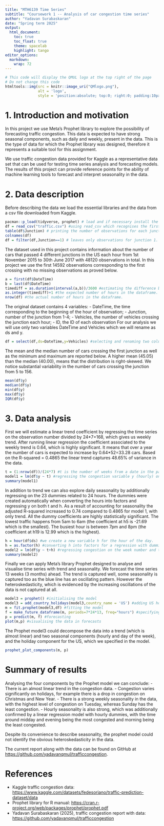 ```yaml
---
title: "MTH6139 Time Series" 
subtitle: "Coursework 1 -- Analysis of car congestion time series" 
author: "Yadavan Surabaskaran" 
date: "Spring term 2025" 
output: 
  html_document:
    toc: true
    toc_float: true
    theme: spacelab 
    highlight: tango
editor_options: 
  markdown: 
    wrap: 72
---
```


```r
# This code will display the QMUL logo at the top right of the page
# Do not change this code
htmltools::img(src = knitr::image_uri("QMlogo.png"),
               alt = 'logo',
               style = 'position:absolute; top:0; right:0; padding:10px; width:20%;')
```

# 1. Introduction and motivation

In this project we use Meta's Prophet library to explore the possibility of forecasting traffic congestion. This data is expected to have strong seasonal components, such as daily and weekly, present in the data. This is the type of data for which the Prophet library was designed, therefore it represents a suitable tool for this assignment. 

We use traffic congestion data provided for Kaggle as a representative data set that can be used for testing time series analysis and forecasting models. The results of this project can provide reference points for the ability of machine learning tools to forecast and interpret seasonality in the data.  

# 2. Data description

Before describing the data we load the essential libraries and the data from a csv file downloaded from Kaggle. 

```r
pacman::p_load(tidyverse, prophet) # load and if necessary install the libraries tidyverse and prophet. Only the library pacman should be installed manually.
df = read_csv("traffic.csv") #using read_csv which recognises the first column as datetime
table(df$Junction) # printing the number of observations for each junction.
colnames(df) 
df = filter(df,Junction==1) # leaves only observations for junction 1.
```

The dataset used in this project contains information about the number of cars that passed 4 different junctions in the US each hour from 1st November 2015 to 30th June 2017 with 48120 observations in total. In this project we use the first 14592 observations corresponding to the first crossing with no missing observations as proved below. 

```r
a = first(df$DateTime)
b = last(df$DateTime)
timediff = as.duration(interval(a,b))/3600 #estimating the difference between the first and the last date in hours. 
as.integer(timediff)+1 #the expected number of hours in the dataframe.
nrow(df) #the actual number of hours in the dataframe. 
```

The original dataset contains 4 variables:
- DateTime, the time corresponding to the beginning of the hour of observation; 
- Junction, number of the junction from 1-4;
- Vehicles, the number of vehicles crossing the junction each hour;
- ID, the ID of each observation
For our analysis we will use only two variables DateTime and Vehicles which we will rename as ds and y. 

```r
df = select(df,ds=DateTime,y=Vehicles) #selecting and renaming two columns
```

The mean and the median number of cars crossing the first junction as well as the minimum and maximum are reported below. A higher mean (45.05) than the median (40.00), means that the distribution is right-skewed. We notice substantial variability in the number of cars crossing the junction from 5 to 156.  

```r
mean(df$y)
median(df$y)
min(df$y)
max(df$y)
IQR(df$y)
```

# 3. Data analysis

First we will estimate a linear trend coefficient by regressing the time series on the observation number divided by 24\*7=168, which gives us weekly trend. After running linear regression the coefficient associated to the weekly trend is 0.64, which is highly significant. It means that over a year the number of cars is expected to increase by 0.64\*52=33.28 cars. Based on the R-squared = 0.4865 the linear trend captures 48.65% of variance in the data.  

```r
t = (1:nrow(df))/(24*7) #t is the number of weeks from a date in the past
model1 = lm(df$y ~ t) #regressing the congestion variable y (hourly) on the week number t
summary(model1)
```


In addition to trend we can also explore daily seasonality by additionally regressing on the 23 dummies related to 24 hours. The dummies were created automatically when converting the hours into factors and regressing y on both t and h. As a result of accounting for seasonality the adjusted R-squared increased to 0.74 compared to 0.4865 for model 1, with only trend. All the dummy coefficients are highly statistically significant. The lowest traffic happens from 5am to 6am (the coefficient at h5 is -21.69 which is the smallest). The busiest hour is between 7pm and 8pm (the coefficient at h19 is 12.99 which is the highest). 

```r
h = hour(df$ds) #we create a new variable h for the hour of the day. 
h = as.factor(h) #converting h into factors for a regression with dummies
model2 = lm(df$y ~ t+h) #regressing congestion on the week number and the hourly dummies.
summary(model2)
```

Finally we can apply Meta's library Prophet designed to analyse and visualise time series with trend and seasonality. We forecast the time series 13 weeks (3 months) ahead. The trend is captured well, some seasonality is captured too as the blue line has an oscillating pattern. However the heteroskedasticity, which is evidenced by the increasing oscillations of the data is not captured at all. 

```r
model3 = prophet() #initialising the model
model3 = add_country_holidays(model3,country_name = 'US') #adding US holidays to the model
m = fit.prophet(model3,df) #fitting the model
f = make_future_dataframe(m, periods=7*24*13, freq="hours") #specifying the period for forecasting
p = predict(m, f) #forecasting
plot(m,p) #visualising the data in forecasts
```

The Prophet model3 could decompose the data into a trend (which is almost linear) and two seasonal components (hourly and day of the week), and the holiday component for the US, which we specified in the model.  

```r
prophet_plot_components(m, p)
```

# Summary of results

Analysing the four components by the Prophet model we can conclude:
- There is an almost linear trend in the congestion data.
- Congestion varies significantly on holidays, for example there is a drop in congestion on Christmas and New Year.
- There is a strong weekly seasonality in the data, with the highest level of congestion on Tuesday, whereas Sunday has the least congestion.
- Hourly seasonality is also strong, which was additionally confirmed by a linear regression model with hourly dummies, with the time around midday and evening being the most congested and morning being the least congested. 

Despite its convenience to describe seasonality, the prophet model could not identify the obvious heteroskedasticity in the data.

The current report along with the data can be found on GitHub at
<https://github.com/yadavanqmul/trafficcongestion>.


# References
-   Kaggle traffic congestion data:
    <https://www.kaggle.com/datasets/fedesoriano/traffic-prediction-dataset/data>
-   Prophet library for R manual:
    <https://cran.r-project.org/web/packages/prophet/prophet.pdf>
-   Yadavan Surabaskaran (2025), traffic congestion report with data:
    <https://github.com/yadavanqmul/trafficcongestion>
